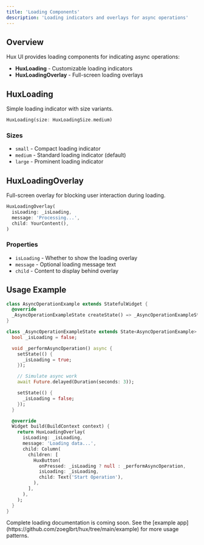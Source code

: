 ```yaml
---
title: 'Loading Components'
description: 'Loading indicators and overlays for async operations'
---
```


## Overview

Hux UI provides loading components for indicating async operations:

- **HuxLoading** - Customizable loading indicators
- **HuxLoadingOverlay** - Full-screen loading overlays

## HuxLoading

Simple loading indicator with size variants.

```dart
HuxLoading(size: HuxLoadingSize.medium)
```

### Sizes

- `small` - Compact loading indicator
- `medium` - Standard loading indicator (default)
- `large` - Prominent loading indicator

## HuxLoadingOverlay

Full-screen overlay for blocking user interaction during loading.

```dart
HuxLoadingOverlay(
  isLoading: _isLoading,
  message: 'Processing...',
  child: YourContent(),
)
```

### Properties

- `isLoading` - Whether to show the loading overlay
- `message` - Optional loading message text
- `child` - Content to display behind overlay

## Usage Example

```dart
class AsyncOperationExample extends StatefulWidget {
  @override
  _AsyncOperationExampleState createState() => _AsyncOperationExampleState();
}

class _AsyncOperationExampleState extends State<AsyncOperationExample> {
  bool _isLoading = false;

  void _performAsyncOperation() async {
    setState(() {
      _isLoading = true;
    });

    // Simulate async work
    await Future.delayed(Duration(seconds: 3));

    setState(() {
      _isLoading = false;
    });
  }

  @override
  Widget build(BuildContext context) {
    return HuxLoadingOverlay(
      isLoading: _isLoading,
      message: 'Loading data...',
      child: Column(
        children: [
          HuxButton(
            onPressed: _isLoading ? null : _performAsyncOperation,
            isLoading: _isLoading,
            child: Text('Start Operation'),
          ),
        ],
      ),
    );
  }
}
```

<Note>
  Complete loading documentation is coming soon. See the [example app](https://github.com/zoeglbrt/hux/tree/main/example) for more usage patterns.
</Note>
